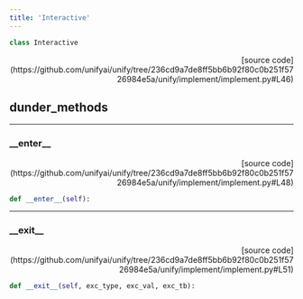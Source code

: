```yaml
---
title: 'Interactive'
---
```


```python
class Interactive
```

<p align="right">[source code](https://github.com/unifyai/unify/tree/236cd9a7de8ff5bb6b92f80c0b251f5726984e5a/unify/implement/implement.py#L46)</p>



## dunder_methods

---

### \_\_enter\_\_

<p align="right">[source code](https://github.com/unifyai/unify/tree/236cd9a7de8ff5bb6b92f80c0b251f5726984e5a/unify/implement/implement.py#L48)</p>

```python
def __enter__(self):
```



---

### \_\_exit\_\_

<p align="right">[source code](https://github.com/unifyai/unify/tree/236cd9a7de8ff5bb6b92f80c0b251f5726984e5a/unify/implement/implement.py#L51)</p>

```python
def __exit__(self, exc_type, exc_val, exc_tb):
```

